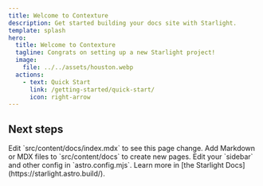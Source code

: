 ```yaml
---
title: Welcome to Contexture
description: Get started building your docs site with Starlight.
template: splash
hero:
  title: Welcome to Contexture
  tagline: Congrats on setting up a new Starlight project!
  image:
    file: ../../assets/houston.webp
  actions:
    - text: Quick Start
      link: /getting-started/quick-start/
      icon: right-arrow
---
```



## Next steps

<CardGrid>
	<Card title="Update content" icon="pencil">
		Edit `src/content/docs/index.mdx` to see this page change.
	</Card>
	<Card title="Add new content" icon="add-document">
		Add Markdown or MDX files to `src/content/docs` to create new pages.
	</Card>
	<Card title="Configure your site" icon="setting">
		Edit your `sidebar` and other config in `astro.config.mjs`.
	</Card>
	<Card title="Read the docs" icon="open-book">
		Learn more in [the Starlight Docs](https://starlight.astro.build/).
	</Card>
</CardGrid>
